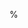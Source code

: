 % \VignetteIndexEntry{TitanCNA}
% \VignetteDepends{TitanCNA, foreach}
% \VignetteKeywords{Subclonal copy number CNA LOH clonal genome sequencing tumours cancer}
% \VignettePackage{HMMcopy}

\documentclass[letterpaper]{article}
\usepackage{natbib}
\usepackage{fullpage}
\usepackage{amsmath, amsthm, latexsym}
\usepackage{url}
\usepackage[utf8]{inputenc}

\title{TITAN: Subclonal copy number and LOH prediction from whole genome sequencing of tumours}
\author{Gavin Ha}
\date{\today}

\begin{document}
\SweaveOpts{concordance=TRUE}

\setkeys{Gin}{width=\textwidth}

\maketitle
\tableofcontents

# Introduction

TITAN is a probabilistic framework for predicting regions of copy number alterations (LOH) and loss of heterozygosity (LOH) events in tumour whole genome sequencing (WGS) data. The model simultaneously estimates the cellular prevalence, proportion of tumour sample containing the event, and clonal cluster memberships. The statistical framework was designed based on the principles that the observed sequencing signal is an aggregated measure of multiple heterogeneous cellular populations including normal and tumour subpopulations and sets of genetic aberrations are observed at similar cellular prevalence if these events co-occurred in the same clone due to punctuated clonal expansions [@Greaves2012]. The TITAN software is part of an accompanying manuscript where mathematical details are presented [@Ha2013].

The observed measurements are modeled as generated from a composite of three cell populations [@Yau2010], consisting normal cells at global proportion $n$; tumour cells with normal genotype at proportion $(1-n)*s_{z}$; and tumour cells with aberrant genotype at proportion $(1-n)*(1-s_{z})$. $s_{z}$ is the proportion of tumour cells that is diploid heterozygous (and therefore normal) at the locus. Thus, $(1-s_{z})$ is the proportion of the tumour population containing the event, or we define as the cellular prevalence. We assume multiple somatic events share similar cellular prevalence and thus can be assigned to one of a finite number of clonal clusters, $z\in Z$. 

The input data to TITAN are tumour read depth and allele counts. The read depth is corrected for GC content and mappability biases using the Bioconductor R package HMMcopy. Then, the log ratio between tumour and normal corrected depths is computed. The log ratio is model using a mixture of Gaussians were the mean parameter is a funtion of the cellular prevalence, normal proportion, and tumour ploidy; the variance is also unknown and estimated. The allele counts are transformed to allelic ratios, which is defined as the reference read count divided by depth or proportion of reference reads at a locus. Allelic ratios are modeled using a binomial distribution [@Ha2012] with the success parameter being a function of cellular prevalence and normal contamination.

TITAN is implemented as a two-factor hidden Markov model (HMM) where the hidden genotypes and the hidden clonal cluster memberships are the two Markov chains. The state space is expanded as the joint genotype and clonal cluster states. The output of TITAN is a list of CNA and LOH events, with accompanying parameter estimates of normal proportion, the cellular prevalence and clonal population cluster membership for each event.

TITAN estimates the cellular prevalence (proportion of tumour cells with the tumour genotype) based on a fixed number of clonal clusters. Users are required to run TITAN on a tumour sample for a range of clonal clusters in parallel. We advise users to use a range of 1 to 5. When results for the 5 jobs are generated, one for each fixed number of clusters, each parameter output file will contain an S\_Dbw Validity Index score. The run for a tumour sample that has the lowest S\_Dbw score is the optimal result and the corresponding number of clonal clusters is the optimal one.

This vignette will detail an example run of TITAN for only 2 clonal clusters of chromosome 2 of a triple negative breast cancer sample [@Ha2012,Ha2013]. Once again, for real data, users should repeat the *TITAN* for additional clonal clusters and then select the optimal run using the minimum S\_Dbw Validity index.

# Analysis Workflow Overview
\begin{enumerate}
  \item The data points of interest are the germline heterozygous SNP loci identified in the matched normal WGS sample. This is a pre-processing step that is completed by the user, and is outside of the scope of this R package.
  \item At these loci, the read depth, reference read count and non-reference read count are extracted from the tumour WGS sample. This step is completed outside of the R package
  \item The read depth are normalized for GC content and mappability biases using the *HMMcopy* R package. *TITAN* uses a wrapper for the function in *HMMcopy* to accomplish this.
  \item *TITAN* requires as input, the read counts and normalized read depth to estimate model parameters and infer subclonal CNA/LOH.
  \item For real data, repeat *TITAN* analysis for a range of clonal clusters. 
\end{enumerate}



# Model training and parameter estimation

TITAN uses the Expectiation-Maximization algorithm to train the model and estimate parameters for cellular prevalence, normal proportion and tumour ploidy. In the E-step, the forwards-backwards algorithm is employed, making a call to a C implementation for faster computation. In the M-step, parameters are estimated using maximum a posteriori (MAP). The various parameters 

TITAN uses the Viterbi algorithm to find the optimal state sequence path of genotype and clonal cluster membership for each data point.

# Extracting tumour and normal read depth

TITAN requires the read depth from the tumour and normal WGS samples. This is done using a tool, outside of R, distributed as part of the *HMMcopy Suite* available at <http://compbio.bccrc.ca/software/hmmcopy/>. 

In short, the suite has tools to:
\begin{itemize}
  \item Obtain high resolution bin counts for large ($\approx$ 250GB) BAM files within a few hours.
  \item Obtain GC content for bins from standard FASTA files within minutes for a human genome.
  \item Obtain average mappability for bins from BigWig within minutes, or FASTA files within a day for a human genome.
\end{itemize}

For TITAN, the user will need to generate the read depth files for the tumour and normal samples in the form of WIG files. Also required, and is provided in the *HMMcopy suite* for the GRCh37-lite reference genome, are the GC content and mappability scores WIG files. Please refer to the instructions on the *HMMcopy suite* website for preparing these files.

# TITAN analysis

Users should run TITAN once for each setting of the number of clonal clusters, ranging from 1 to 5. Although higher number of clonal clusters can be used, in practice, the sequencing coverage of 30-50X, analyzing more than 5 clonal clusters may not produce accurate results. For each run of TITAN on real data with approximately 2 million loci across all chromosomes and for 5 clonal clusters, the maximum memory requirement is approximately 24Gb.  

## Loading the data
Load the provided text file for the allele counts for chromosome 2 of a breast cancer sample [@Ha2012]. The format of the file must be 6 columns: chromosome, position, reference base, reference read counts, non-reference base, non-reference read counts. A list object with 6 components of equal size/lengths is returned.

```r
library(TitanCNA)
infile <- system.file("extdata", "test_alleleCounts_chr2.txt", 
                      package = "TitanCNA")
data <- loadAlleleCounts(infile, genomeStyle = "NCBI")
names(data)
```

Users can specify the desired chromosome naming convention by using the \verb|genomeStyle| argument. Using \verb|NCBI| will use chromosome names such as 1, 2, 3, ..., X, while using \verb|UCSC| will use names such as chr1, chr2, chr3, ..., chrX. Note that it does not matter what the chromosome convention was originally; using the \verb|genomeStyle| argument will return the desired convention.

## Correct GC content and mappability biases

Correct GC content and mappability biases using a wrapper function that calls uses a function similar to the *HMMcopy* package R function, *correctReadcount*. Here, 4 wig files are required: tumour, normal, GC content, and mappability score. The wrapper will apply the correction sub-routines and compute the log ratio as log2(tumour/normal).

```r
tumWig <- system.file("extdata", "test_tum_chr2.wig", package = "TitanCNA")
normWig <- system.file("extdata", "test_norm_chr2.wig", package = "TitanCNA")
gc <- system.file("extdata", "gc_chr2.wig", package = "TitanCNA")
map <- system.file("extdata", "map_chr2.wig", package = "TitanCNA")
cnData <- correctReadDepth(tumWig, normWig, gc, map, genomeStyle = "NCBI")
head(cnData)
```

For real data, users can use the genome-wide GC content and mappability score for 1kb windows. The two files can be found compressed in data/GRCh37-lite.tar.gz of the git repository. These WIG files were generated from the reference GRCh37-lite.fasta; the tumour and normal BAM files used for generating the tumour and normal WIG files in the preprocessing steps MUST also use this same reference. Otherwise, new GC and map wig files will need to be created as per instructions on <http://compbio.bccrc.ca/software/hmmcopy/>

Then, find the log ratio at each position of interest (germline heterozygous SNPs) given in the object "data". Then transform the log ratios to natural logs instead of log base 2. Remove \verb|logR| and \verb|cnData| objects to save memory.

```r
logR <- getPositionOverlap(data$chr, data$posn, cnData)
data$logR <- log(2^logR)  #transform the log ratio to natural logs
```

## Filter the data
Filter the data for low and high depth positions and positions with NA's. For ease of analysis, TITAN converts chromosome X->23 and Y->24. Do not worry, in the final output, "X" and "Y" will be in the output. Optionally, 
\begin{itemize}
	\item \verb|positionList|: data.frame containing a list of positions can be passed as an argument, specifying which positions to use.
	\item \verb|centromeres|: data.frame with 3 columns - chr, start, stop that correspond to centromere regions.  This argument can actually accept any regions that you wish to exclude.
	\item \verb|centromere.flankLength|: the number of base pairs to the left and right of each region in \verb|centromeres| that you which to further exclude.
\end{itemize}
```r
data <- filterData(data, c(1:22, "X", "Y"), minDepth = 10, maxDepth = 200, 
                   positionList = NULL, centromere = NULL, centromere.flankLength = 10000)
```

## Loading the initial parameters

Load the default parameters using a specified maximum copy number *TITAN* will consider. Here, 5 is used but up to 8 copies can be specified, however, running time and memory performance hits will be incurred. Here, you will also specify the number of clonal clusters to use for the TITAN run. This is where the number of clusters will be specified when running for 1,2,3,4, or 5 clonal cluster for real data. In general, the default parameters will work well with real, full datasets of whole genome sequencing of tumour samples.
Including the loaded \verb|data| from the previous step will help inform the baseline allelic ratio parameters; this is recommended when using \verb|symmetric| genotypes. \verb|hetBaselineSkew| is the allelic reference skew for heterozygous states (e.g. 1:1, 2:2, 3:3). This value is the additive to baseline allelic ratios, for example, when \verb|hetBaselineSkew=0.05|, then the heterozygous allelic ratio is expected to be 0.55. The \verb|alleleEmissionModel| is specified as \verb|"binomial"| or \verb|"Gaussian"| (not fully implemented yet; please use binomial).

```r
numClusters <- 2
params <- loadDefaultParameters(copyNumber = 5, 
                                numberClonalClusters = numClusters,
                                symmetric = TRUE, hetBaselineSkew = 0, 
                                alleleEmissionModel = "binomial", data = data)
params
```

\verb|params| is a list object containing 4 sets of parameters, each as a component: 
\begin{itemize}
  \item \verb|genotypeParams|: Parameters for copy number and allelic ratios genotype states
  \item \verb|normalParams|: Parameters for normal contamination
  \item \verb|ploidyParams|: Parameters for average tumour ploidy
  \item \verb|cellPrevParams|: Parameters for modeling subclonality: clonal clusters and cellular prevalence
  \item \verb|data|: Input data frame to help determine the prior diploid heterozygous baseline allelic ratio noise 
\end{itemize}

Analysis of copy number by *TITAN* is subject to tumour ploidy. TITAN attempts to estimate this value globally and is accurate in most cases. However, the issue is that, from the signals observed in the data, *TITAN* cannot distinguish between diploid (2 global copies) and tetraploidy (4 global copies) because the data can explain both situations. Therefore, in general, if the user is aware that a sample is ployploid, then TITAN should be run with the ploidy initialization of 2 and also for initialization of 4. If the user is unaware of the ploidy status of the sample, then inspection of a TITAN run at ploidy initialization of 2 can help. If this run has many large, prominent regions of inferred homozygous deletions, then it is likely that this sample is triploid or tetraploid.

```r
params$ploidyParams$phi_0 <- 2 # for diploid or
params$ploidyParams$phi_0 <- 4 # for tetraploid/ployploid
```

Because this vignette is an example involving only one chromosome, the fewer loci in the analysis will give different results than for a sample with all chromosomes. For this example, we will modify the Gaussian variance hyperparameter (prior used in modeling the log ratios) to a less influential setting, making the analysis more suitable for one chromosome. Also, because we know the average tumour ploidy of the genome-wide sample is slightly less than 2, we will initialize the \verb|phi_0| to 1.5 so that it does not overfit to this one chromosome. 

```r
K <- length(params$genotypeParams$alphaKHyper)
params$genotypeParams$alphaKHyper <- rep(500, K)
params$ploidyParams$phi_0 <- 1.5
```


## Model training and parameter estimation

Parameter estimation in *TITAN* uses the Expectation Maximization algorithm (EM) and forwards-backwards algorithm. This step generally requires parallelization to increase time performance. The *TITAN* package uses the *foreach* package which conveniently enables the user to use libraries, such as *doMC* and *doMPI*, to parallelize the training by chromosome. It is up to the user to decide which is the best library to use depending on the current system. For example, if one wishes to use multiple cores via forking on a single machine,

```r
library(doMC)
registerDoMC(cores = 4) #use 4 cores on a single machine
```

Here is a little more detail regarding some important arguments:
\begin{itemize}
  \item \verb|maxiter|: maximum number of EM iterations allowed. In practice, users should set it at 20 since it does not exceed 20. For this vignette to finish in a shorter time, we use 3.
  \item \verb|maxiterUpdate|: maximum number of coordinate descent iterations during the M-step when parameters are estimated. In practice, 1500 iterations should be used.
  \item \verb|txnExpLen|: influences prior probability of genotype transitions in the HMM. The higher, the lower tendency to change state.
  \item \verb|txnZstrength|: influences prior probability of clonal cluster transitions in the HMM. Larger values means lower tendency to change clonal cluster state.
  \item \verb|useOutlierState|: logical indicating whether an additional outlier state should be used. In practice, this usually is not necessary.
  \item \verb|normalEstimateMethod|: specifies how to handle normal proportion estimation. To estimate, use "map" which is maximum a posteriori. If you wish to not estimate this parameter, then use "fixed". This will default the normal proportion to whatever is specified in \verb|params$normalParams$n_0|. For example, if you know that this sample has absolutely no normal contamination, then use \verb|params$normalParams$n_0 <- 0| and set \verb|normalEstimateMethod="fixed"|.
  \item \verb|estimateS|: logical indicating whether to account for clonality and estimate subclonal events
  \item \verb|estimatePloidy|: logical indicating whether to estimate and account for tumour ploidy
\end{itemize}

```r
convergeParams <- runEMclonalCN(data, params, 
                                maxiter = 3, maxiterUpdate = 50, 
                                useOutlierState = FALSE, txnExpLen = 1e15, 
                                txnZstrength = 5e5, 
                                normalEstimateMethod = "map", 
                                estimateS = TRUE, estimatePloidy = TRUE)
names(convergeParams)
```

\verb|convergeParams| is a list object with components containing the converged parameters from the EM training, including posterior marginal responsibilities, log likelihood, and original parameter settings.

\begin{itemize}
  \item \verb|n|: Converged estimate for normal contamination parameter. \verb|numeric array| containing estimates at each EM iteration.
  \item \verb|s|: Converged estimate(s) for cellular prevalence parameter(s). This value is defined as the proportion of tumour sample that does *not* contain the aberrant genotype. This will contrast what is output in \verb|outputTitanResults|. \verb|numeric array| containing estimates at each EM iteration. If more than one cluster is specified, then \verb|s| is a \verb|numeric matrix|.
  \item \verb|var|: Converged estimates for variance parameter of the Gaussian mixtures used to model the log ratio data. \verb|numeric matrix| containing estimates at each EM iteration.
  \item \verb|phi|: Converged estimate for tumour ploidy parameter. \verb|numeric array| containing estimates at each EM iteration.
  \item \verb|piG|: Converged estimate for initial genotype state distribution. \verb|numeric matrix| containing estimates at each EM iteration.
  \item \verb|piZ|: Converged estimate for initial clonal cluster state distribution. \verb|numeric matrix| containing estimates at each EM iteration.
  \item \verb|muR|: Mean of binomial mixtures computed as a function of \verb|s| and \verb|n|. \verb|numeric matrix| containing estimates at each EM iteration. See References for mathematical details.
  \item \verb|muC|: Mean of Gaussian mixtures computed as a function of \verb|s|, \verb|n|, and \verb|phi|. \verb|numeric matrix| containing estimates at each EM iteration. See References for mathematical details.
  \item \verb|loglik|: Posterior Log-likelihood that includes data likelihood and the priors. \verb|numeric array| containing estimates at each EM iteration.
\end{itemize} 

## Find the genotype and clonal cluster state paths
Viterbi algorithm is used to return the optimal genotype/clonal cluster state path. After running EM, use the converge parameters and the input data to compute the optimal segmentation results.

```r
optimalPath <- viterbiClonalCN(data, convergeParams)
head(optimalPath)
```

It is difficult to interpret the output of this function directly. The user should use the function \verb|outputTitanResults| to format the results.

## Format and print results to file

### Position-specific Copy Number Results
Position-specific results that includes genotype, clonal cluster, and cellular prevalence estimates. The posterior probabilities at each position can optionally be returned. The results can be output to a file if a file name is specified for the \verb|filename| argument.


```r
results <- outputTitanResults(data, convergeParams, optimalPath,
                              filename = NULL, posteriorProbs = FALSE,
                              subcloneProfiles = TRUE, correctResults = TRUE, 
                              proportionThreshold = 0.05, 
                              proportionThresholdClonal = 0.05,
                              is.haplotypeData = FALSE)
names(results)
head(results$corrResults) ## corrected results
convergeParams <- results$convergeParam ## use corrected parameters
results <- results$corrResults ## use corrected results
```

The elements of this list contains the following:
\begin{enumerate}
  \item \verb|results|: TITAN results, uncorrected for cluster number and parameters
  \item \verb|corrResults|: TITAN results, corrected by removing empty clusters and parameters adjusted accordingly.
  \item \verb|convergeParams|: Corrected parameter object
\end{enumerate}

When \verb|correctResults=TRUE|, the results will be post-processed to exclude clonal clusters that have fewer genomic alterations.  Users can specify the minimum proportion of the genome altered for any subclonal cluster using \verb|proportionThreshold| and the minimum proportion of clonal events for the clonal (highest cellular prevalence) cluster using \verb|proportionThresholdClonal|.  The function returns the post-processed \verb|convergeParams| and \verb|corrResults| objects in a 2 element list.

\verb|results| and \verb|CorrResults| have the following format:
\begin{enumerate}
  \item \verb|Chr|
  \item \verb|Position|
  \item \verb|RefCount|: number of reads matching the reference base
  \item \verb|NRefCount|: number of reads matching the non-reference base
  \item \verb|Depth|: total read depth at the position
  \item \verb|AllelicRatio|: RefCount/Depth
  \item \verb|LogRatio|: log2 ratio between normalized tumour and normal read depths
  \item \verb|CopyNumber|: predicted TITAN copy number
  \item \verb|TITANstate|: internal state number used by TITAN; see supplementary table 2 in manuscript
  \item \verb|TITANcall|: interpretable TITAN state; string \{HOMD,DLOH,HET,NLOH,ALOH,ASCNA,BCNA,UBCNA\}, see supplementary table 2 in manuscript
  \item \verb|ClonalCluster|: predicted TITAN clonal cluster; lower cluster numbers represent clusters with higher cellular prevalence
  \item \verb|CellularPrevalence|: proportion of tumour cells containing event; not to be mistaken as proportion of sample (including normal)
  \item \verb|Subclone1.CopyNumber|: Copy number profile for Subclone 1
  \item \verb|Subclone1.TITANcall|: TITAN state for Subclone 1
  \item \verb|Subclone1.Prevalence|: Subclonal prevalence for Subclone 1
  \item \verb|Subclone2.CopyNumber|: Copy number profile for Subclone 2
  \item \verb|Subclone2.TITANcall|: TITAN state for Subclone 2
  \item \verb|Subclone2.Prevalence|: Subclonal prevalence for Subclone 2
\end{enumerate}

%For haplotype-based copy number using phasing information, use \verb|is.haplotypeData=TRUE|.  Then, additional columns are included:
%\begin{enumerate}
%  \item \verb|HaplotypeRatio|: haplotype-based fraction if analyzing haplotype-based %copy number
%  \item \verb|HaplotypeCount|:
%  \item \verb|HaplotypeDepth|: Total coverage 
%  \item \verb|PhaseSet|: An identifier indicating the original haplotype phase block
%\end{enumerate}

### Copy number segments
Since version 1.10.1, users can directly generate segments and output these to files.  There are two output files: 1) Segments with detailed information, and 2) Segments compatible for loading into the Integrative Genomics Viewer (IGV) application.  These filenames can be specified in arguments \verb|filename| and \verb|igvfilename|

```r
segs <- outputTitanSegments(results, id = "test", convergeParams, 
                            filename = NULL, igvfilename = NULL)
head(segs)
```

The definitions of the columns of the segment object \verb|segs| are the following:
\begin{enumerate}
	\item \verb|Sample|: Name of sample
	\item \verb|Chromosome|, \verb|Start_Position.bp.|, \verb|End_Position.bp.|: Coordinates of segment
	\item \verb|Length.snps.|: Number of SNPs in the segment
	\item \verb|Median_Ratio|: Median allelic ratio across SNPs in the segment
	\item \verb|Median_logR|: Median log ratio across SNPs in the segment
	\item \verb|TITAN_state|: Same as defined above
	\item \verb|TITAN_call|: Same as defined above
	\item \verb|Copy_Number|: Same as defined above
	\item \verb|MinorCN|: Copy number of minor allele
	\item \verb|MajorCN|: Copy number of major allele
	\item \verb|Clonal_Cluster|: Same as defined above
	\item \verb|Cellular_Frequency|: Same as defined above
\end{enumerate}

### Adjusted Copy Number Results
New in version 1.17.1, copy number results can be further adjusted to reflect total integer and allelic copy number by correcting the HMM copy number states. The HMM normally supports a maximum copy number value of 8, but this correction will output an adjusted copy number based on the log ratio values. 

Users can specify the initial copy number state to correct using \verb|maxCNtoCorrect.autosomes|. For example, if \verb|maxCNtoCorrect.autosomes=8|, then all positions and segments with copy number \verb|>=8| will be corrected. If \verb|correctHOMD=TRUE|, then homozygous deletion (copy number of 0) calls will be adjusted to account for potential label-switching (i.e. missed HOMD call) and false positives (i.e. incorrect HOMD call). Finally, users can specify the minimum tumor content required to performed the tumor purity and ploidy correction. Samples with lower tumor conent will likely have noisier adjusted values since tumor purity is used in the correction.

The correction is cmoputed based on the following formula from Ref[@Ha2013] using observed log ratio $l_t$ at position or segment $t$ and tumor purity $(1-n)$ and tumor ploidy $\phi$: 

\begin{eqnarray}
l_t=\log\left(\frac{nc_{N}+\left(1-n\right)s_{z}c_{N}+\left(1-n\right)\left(1-s_{z}\right)c_t}{nc_{N}+\left(1-n\right)\phi}\right)\\
\hat{c_T}=\frac{2^{l_T}\left[nc_{N}+\left(1-n\right)\phi\right]-nc_{N}+\left(1-n\right)s_{z}c_{N}}{\left(1-n\right)\left(1-s_{z}\right)}
\end{eqnarray}
where $\hat{c_{t}}$ is the adjusted tumor copy number at position or segment $t$.

```r
# get the estimated tumor ploidy
ploidy <- tail(convergeParams$phi, 1)
# get the estimated normal
normal <- tail(convergeParams$n, 1)
# apply tumor purity and ploidy correction 
corrIntCN.results <- correctIntegerCN(results, segs, 1 - normal, ploidy, 
                                      maxCNtoCorrect.autosomes = 8, 
                                      maxCNtoCorrect.X = NULL, 
                                      correctHOMD = FALSE, minPurityToCorrect = 0.2, 
                                      gender = "female", chrs = 2)
head(corrIntCN.results$segs)
# re-assign to results and segs objects
results <- corrIntCN.results$cn
segs <- corrIntCN.results$segs
```

Both position-level (\verb|results|) and segment-level (\verb|segs|) results will have additional columns appended for the adjusted copy number results.
The additional columns are the following:
\begin{enumerate}
	\item \verb|logR_Copy_Number|: Purity and ploidy corrected log ratios that have been converted to a decimal-based copy number value.
	\item \verb|Corrected_Copy_Number|: Purity and ploidy corrected total copy number rounded to the nearest integer.
	\item \verb|Corrected_Call|: Copy number status of the total corrected copy number.
	\item \verb|Corrected_MajorCN|: Purity and ploidy corrected integer (rounded) major copy number value.
	\item \verb|Corrected_MinorCN|: Purity and ploidy corrected integer (rounded) minor copy number value.
\end{enumerate}

### Estimated Model Parameters
Model parameters and summary values such as the number of clonal clusters and their corresponding cellular prevalence, normal contamination, ploidy, and the S\_Dbw validity index for model selection later.

```r
outparam <- paste("test_cluster02_params.txt", sep = "")
outputModelParameters(convergeParams, results, outparam, S_Dbw.scale = 1)
```

The format of the parameter output file is the following:
\begin{enumerate}
  \item Normal contamination estimate: proportion of normal content in the sample; tumour content is 1 minus this number
  \item Average tumour ploidy estimate: average number of estimated copies in the genome; 2 represents diploid
  \item Clonal cluster cellular prevalence: Z denotes the number of clonal clusters; each value (space-delimited) following are the cellular prevalence estimates for each cluster
  \item Genotype binomial means for clonal cluster Z: set of 21 binomial estimated parameters for each specified cluster
  \item Genotype Gaussian means for clonal cluster Z: set of 21 Gaussian estimated means for each specified cluster
  \item Genotype Gaussian variance: set of 21 Gaussian estimated variances; variances are shared for across all clusters
  \item Number of iterations: number of EM iterations needed for convergence
  \item Log likelihood: complete data log-likelihood for current cluster run
  \item S\_Dbw dens.bw: density component of S\_Dbw index
  \item S\_Dbw scat: scatter component of S\_Dbw index
  \item S\_Dbw validity index: used for model selection; choose run with optimal number of clusters based on lowest S\_Dbw index
\end{enumerate}

Users may alter the \verb|S_Dbw.scale| argument to penalize higher number of clonal clusters.

```r
outputModelParameters(convergeParams, results, outparam, S_Dbw.scale = 10)
```

## Plotting the results

Plot the results using 3 built in functions. For each chromosome, there is a separate plot function for the log ratios (CNA), allelic ratios (LOH), and cellular prevalence. Each function adds to an existing plot.

### Copy number alterations (log ratio)
Generate the figure of copy number alteration results by plotting the log ratios. Optionally, the data can be corrected by using the estimated \verb|ploidy|. Otherwise, use \verb|ploidy=NULL|. 

```r
ploidy <- tail(convergeParams$phi, 1)
ploidy
normal <- tail(convergeParams$n, 1)
normal
plotCNlogRByChr(results, segs = segs, chr = 2, ploidy = ploidy, normal = normal, 
		ylim = c(-2, 2), cex = 0.25, xlab = "", main = "Chr 2")
```

The Y-axis is based on log ratios. Log ratios are computed ratios between normalized tumour and normal read depths. Data points close to 0 represent diploid, above 0 are copy gains, below 0 are deletions.
Bright Green - HOMD
Green - DLOH
Blue - HET, NLOH
Dark Red - GAIN
Red - ASCNA, UBCNA, BCNA

### Loss of heterozygosity (allelic ratio)
The loss of heterozygosity (LOH) results is shown by plotting the allelic ratio.

```r
plotAllelicRatio(results, chr = 2, ylim = c(0, 1), cex = 0.25, 
                 xlab = "", main = "Chr 2")
```

The Y-axis is based on allelic ratios. Allelic ratios are computed as RefCount/Depth. Data points close to 1 represent homozygous reference base, close to 0 represent homozygous non-reference base, and close to 0.5 represent heterozygous. Normal contamination influences the divergence away from 0.5 for LOH events.
Grey - HET, BCNA
Bright Green - HOMD
Green - DLOH, ALOH
Blue - NLOH
Dark Red - GAIN
Red - ASCNA, UBCNA

### Cellular prevalence and clonal clusters
One of the key features of *TITAN* is the estimation of cellular prevalence and the inference of clonal cluster membership. The estimated normal proportion is required for this plot. This can be obtained from \verb|convergeParams|.

```r
norm <- tail(convergeParams$n, 1) 
norm # estimated normal contamination
1 - convergeParams$s[, ncol(convergeParams$s)] # estimated cellular prevalence 
plotClonalFrequency(results, chr = 2, normal = norm, ylim = c(0, 1), 
                    cex = 0.25, xlab = "", main = "Chr 2")
```

The Y-axis is the cellular prevalence that includes the normal proportion. Therefore, the cellular prevalence here refers to the proportion in the sample (including normal). Lines are drawn for each data point indicating the cellular prevalence. Heterozygous diploid are not shown because it is a normal genotype and is not categorized as being subclonal (this means 100\% of cells are normal).
The black horizontal line represents the tumour content labeled as "T". Each horizontal grey line represents the cellular prevalence of the clonal clusters labeled as Z1, Z2, etc.
Colours are the sames for allelic ratio plots.

### Subclone profiles
New since TitanCNA v1.2.0, users can plot the copy number profiles for the predicted subclones. This function only works for solutions containing 1 or 2 clonal clusters.  
```r
plotSubcloneProfiles(results, chr = 2, cex = 1, spacing = 2, main = "Chr 2")
```

Colours have the same definition as for the allelic ratio plots.

### Segment medians
For a cleaner visualization of copy number results, users can plot segment means of total copy number and allelic copy number results

```r
plotSegmentMedians(segs, chr=2, resultType = "LogRatio", plotType = "CopyNumber", 
                   plot.new = TRUE, ylim = c(0, 4), main="Chr 2")
```

# Session Information

The version number of R and packages loaded for generating the vignette

```r
toLatex(sessionInfo())
```

\bibliographystyle{plain}
\bibliography{TitanCNA}

\end{document}
